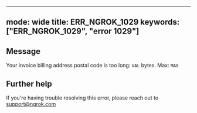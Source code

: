 
---
mode: wide
title: ERR_NGROK_1029
keywords: ["ERR_NGROK_1029", "error 1029"]
---

## Message
Your invoice billing address postal code is too long: `VAL` bytes. Max: `MAX`




## Further help
If you're having trouble resolving this error, please reach out to [support@ngrok.com](mailto:support@ngrok.com?subject=Help%20with%20ERR_NGROK_1029)


